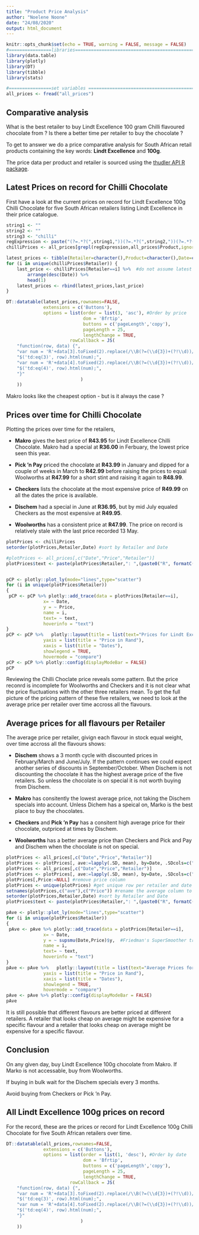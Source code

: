 ---
title: "Product Price Analysis"
author: "Noelene Noone"
date: "24/08/2020"
output: html_document
---

```{r setup, include=FALSE}
knitr::opts_chunk$set(echo = TRUE, warning = FALSE, message = FALSE)
#================libraries======================================================
library(data.table)
library(plotly)
library(DT)
library(tibble)
library(stats)
```

```{r variables}
#================set variables ==========================================
all_prices <- fread("all_prices")
```

## Comparative analysis

What is the best retailer to buy Lindt Excellence 100 gram Chilli flavoured chocolate from ? Is there a better time per retailer to buy the chocolate ? 

To get to answer we do a price comparative analysis for South African retail products containing the key words: **Lindt Excellence** and **100g**.

The price data per product and retailer is sourced using the [thudler API R package](https://cran.r-project.org/web/packages/trundler/index.html).


## Latest Prices on record for Chilli Chocolate

First have a look at the current prices on record for Lindt Excellence 100g Chilli Chocolate for five South African retailers listing Lindt Excellence in their price catalogue.

```{r chilliPrices}

string1 <- ""
string2 <- ""
string3 <- "chilli"
regExpression <- paste("(?=.*?(",string1,"))(?=.*?(",string2,"))(?=.*?(",string3,"))",sep="")
chilliPrices <- all_prices[grepl(regExpression,all_prices$Product,ignore.case=TRUE, perl=TRUE),]

latest_prices <- tibble(Retailer=character(),Product=character(),Date=character(),Price=numeric(),Discounted=numeric())
for (i in unique(chilliPrices$Retailer)) {
    last_price <- chilliPrices[Retailer==i] %>%  #do not assume latest price is first on the list, sort
        arrange(desc(Date)) %>%
        head(1)
    latest_prices <- rbind(latest_prices,last_price)
}

```

```{r priceLatestChilli}
DT::datatable(latest_prices,rownames=FALSE, 
              extensions = c('Buttons'),
              options = list(order = list(3, 'asc'), #Order by price
                             dom = 'Bfrtip',
                             buttons = c('pageLength','copy'),
                             pageLength = 25,
                             lengthChange = TRUE,
                        rowCallback = JS(
    "function(row, data) {",
    "var num = 'R'+data[3].toFixed(2).replace(/\\B(?=(\\d{3})+(?!\\d))/g, ',');",
    "$('td:eq(3)', row).html(num);",
    "var num = 'R'+data[4].toFixed(2).replace(/\\B(?=(\\d{3})+(?!\\d))/g, ',');",
    "$('td:eq(4)', row).html(num);",
    "}"
                            )
    ))

```

Makro looks like the cheapest option - but is it always the case ?


## Prices over time for Chilli Chocolate

Plotting the prices over time for the retailers, 

* **Makro** gives the best price of **R43.95** for Lindt Excellence Chilli Chocolate.  Makro had a special at **R36.00** in Ferbuary, the lowest price seen this year.  

* **Pick 'n Pay** priced the chocolate at **R43.99** in January and dipped for a couple of weeks in March to **R42.99** before raising the prices to equal Woolworths at **R47.99** for a short stint and raising it again to **R48.99**.

* **Checkers** lists the chocolate at the most expensive price of **R49.99** on all the dates the price is available.

* **Dischem** had a special in June at **R36.95**, but by mid July equaled Checkers as the most expensive at **R49.95**.

* **Woolworths** has a consistent price at **R47.99**. The price on record is relatively stale with the last price recorded 13 May.

```{r pricesOverTimeChilli}
plotPrices <- chilliPrices
setorder(plotPrices,Retailer,Date) #sort by Retailer and Date

#plotPrices <- all_prices[,c("Date","Price","Retailer")] 
plotPrices$text <- paste(plotPrices$Retailer,": ",(paste0("R", formatC(as.numeric(plotPrices$Price), format="f", digits=2, big.mark=","))), "<BR> ", plotPrices$Date, sep = "")


pCP <- plotly::plot_ly(mode="lines",type="scatter")
for (i in unique(plotPrices$Retailer))
{
 pCP <- pCP %>% plotly::add_trace(data = plotPrices[Retailer==i],
              x= ~ Date,
              y = ~ Price,
              name = i,
              text= ~ text,
              hoverinfo = "text") 
}
pCP <- pCP %>%   plotly::layout(title = list(text="Prices for Lindt Excellence Chilli Chocolate per retailer over time.",font=list(size=12),x = 0.06), #heading on the left
              yaxis = list(title = "Price in Rand"), 
              xaxis = list(title = "Dates"), 
              showlegend = TRUE,
              hovermode = "compare")
pCP <- pCP %>% plotly::config(displayModeBar = FALSE) 
pCP

```

Reviewing the Chilli Choclate price reveals some pattern.  But the price reconrd is incomplete for Woolworths and Checkers and it is not clear what the price fluctuations with the other three retailers mean.  To get the full picture of the pricing pattern of these five retailers, we need to look at the average price per retailer over time accross all the flavours. 

## Average prices for all flavours per Retailer

The average price per retailer, givign each flavour in stock equal weight, over time accross all the flavours shows:

 * **Dischem** shows a 3 month cycle with discounted prices in February/March and June/July. If the pattern continues we could expect another series of discounts in September/October.  When Dischem is not discounting the chocolate it has the highest average price of the five retailers.  So unless the chocolate is on special it is not worth buying from Dischem.
 
 * **Makro** has consitently the lowest average price, not taking the Dischem specials into account.  Unless Dichem has a speical on, Marko is the best place to buy the chocolates.
 
 * **Checkers** and **Pick 'n Pay** has a consitent high average price for their chocolate, outpriced at times by Dischem.
 
 * **Woolworths** has a better average price than Checkers and Pick and Pay and Dischem when the chocolate is not on special.

```{r pricesOverTimeAverage}

plotPrices <- all_prices[,c("Date","Price","Retailer")] 
plotPrices <- plotPrices[, ave:=lapply(.SD, mean), by=Date, .SDcols=c("Price")]
plotPrices <- all_prices[,c("Date","Price","Retailer")] 
plotPrices <- plotPrices[, ave:=lapply(.SD, mean), by=Date, .SDcols=c("Price")] #calcualte and add average pricecolumn
plotPrices[,Price:=NULL] #remove price column
plotPrices <- unique(plotPrices) #get unique row per retailer and date
setnames(plotPrices,c("ave"),c("Price")) #rename the average column to Price
setorder(plotPrices,Retailer,Date) #sort by Retailer and Date
plotPrices$text <- paste(plotPrices$Retailer,": ",(paste0("R", formatC(as.numeric(plotPrices$Price), format="f", digits=2, big.mark=","))), "<BR> ", plotPrices$Date, sep = "")

pAve <- plotly::plot_ly(mode="lines",type="scatter")
for (i in unique(plotPrices$Retailer))
{
 pAve <- pAve %>% plotly::add_trace(data = plotPrices[Retailer==i],
              x= ~ Date,
              y = ~ supsmu(Date,Price)$y,  #Friedman's SuperSmoother trend line
              name = i,
              text= ~ text,
              hoverinfo = "text") 
}
pAve <- pAve %>%   plotly::layout(title = list(text="Average Prices for Lindt Excellence 100g Chocolate per retailer over time.",font=list(size=12),x = 0.06), #heading on the left
              yaxis = list(title = "Price in Rand"), 
              xaxis = list(title = "Dates"), 
              showlegend = TRUE,
              hovermode = "compare")
pAve <- pAve %>% plotly::config(displayModeBar = FALSE) 
pAve

```

It is still possible that different flavours are better priced at different retailers.  A retailer that looks cheap on average might be expensive for a specific flavour and a retailer that looks cheap on average might be expensive for a specific flavour.

## Conclusion

On any given day, buy Lindt Excellence 100g chocolate from Makro.  If Marko is not accessable, buy from Woolworths.  

If buying in bulk wait for the Dischem specials every 3 months.

Avoid buying from Checkers or Pick 'n Pay.


## All Lindt Excellence 100g prices on record

For the record, these are the prices or record for Lindt Excellence 100g Chilli Chocolate for five South African retailers over time.

```{r priceHistory}
DT::datatable(all_prices,rownames=FALSE, 
              extensions = c('Buttons'),
              options = list(order = list(1, 'desc'), #Order by date
                             dom = 'Bfrtip',
                             buttons = c('pageLength','copy'),
                             pageLength = 25,
                             lengthChange = TRUE,
                        rowCallback = JS(
    "function(row, data) {",
    "var num = 'R'+data[3].toFixed(2).replace(/\\B(?=(\\d{3})+(?!\\d))/g, ',');",
    "$('td:eq(3)', row).html(num);",
    "var num = 'R'+data[4].toFixed(2).replace(/\\B(?=(\\d{3})+(?!\\d))/g, ',');",
    "$('td:eq(4)', row).html(num);",
    "}"
                            )
    ))

```
